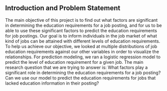 ## Introduction and Problem Statement
The main objective of this project is to find out what factors are significant in determining the education requirements for a job posting, and for us to be able to use these significant factors to predict the education requirements for job postings. Our goal is to inform individuals in the job market of what kind of jobs can be attained with different levels of education requirements. To help us achieve our objective, we looked at multiple distributions of job education requirements against our other variables in order to visualize the relationships. For prediction modeling, we ran a logistic regression model to predict the level of education requirement for a given job. The main research question that we are trying to answer is: What factors play a significant role in determining the education requirements for a job posting? Can we use our model to predict the education requirements for jobs that lacked education information in their posting? 
